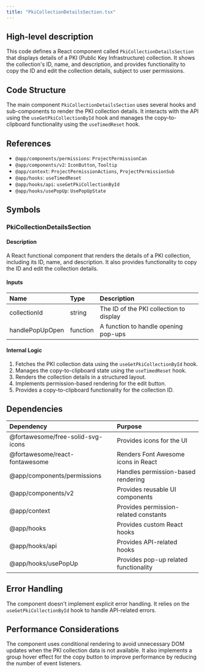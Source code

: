 ```yaml
---
title: "PkiCollectionDetailsSection.tsx"
---
```


## High-level description
This code defines a React component called `PkiCollectionDetailsSection` that displays details of a PKI (Public Key Infrastructure) collection. It shows the collection's ID, name, and description, and provides functionality to copy the ID and edit the collection details, subject to user permissions.

## Code Structure
The main component `PkiCollectionDetailsSection` uses several hooks and sub-components to render the PKI collection details. It interacts with the API using the `useGetPkiCollectionById` hook and manages the copy-to-clipboard functionality using the `useTimedReset` hook.

## References
- `@app/components/permissions`: `ProjectPermissionCan`
- `@app/components/v2`: `IconButton`, `Tooltip`
- `@app/context`: `ProjectPermissionActions`, `ProjectPermissionSub`
- `@app/hooks`: `useTimedReset`
- `@app/hooks/api`: `useGetPkiCollectionById`
- `@app/hooks/usePopUp`: `UsePopUpState`

## Symbols

### PkiCollectionDetailsSection
#### Description
A React functional component that renders the details of a PKI collection, including its ID, name, and description. It also provides functionality to copy the ID and edit the collection details.

#### Inputs
| Name | Type | Description |
|:-----|:-----|:------------|
| collectionId | string | The ID of the PKI collection to display |
| handlePopUpOpen | function | A function to handle opening pop-ups |

#### Internal Logic
1. Fetches the PKI collection data using the `useGetPkiCollectionById` hook.
2. Manages the copy-to-clipboard state using the `useTimedReset` hook.
3. Renders the collection details in a structured layout.
4. Implements permission-based rendering for the edit button.
5. Provides a copy-to-clipboard functionality for the collection ID.

## Dependencies
| Dependency | Purpose |
|:-----------|:--------|
| @fortawesome/free-solid-svg-icons | Provides icons for the UI |
| @fortawesome/react-fontawesome | Renders Font Awesome icons in React |
| @app/components/permissions | Handles permission-based rendering |
| @app/components/v2 | Provides reusable UI components |
| @app/context | Provides permission-related constants |
| @app/hooks | Provides custom React hooks |
| @app/hooks/api | Provides API-related hooks |
| @app/hooks/usePopUp | Provides pop-up related functionality |

## Error Handling
The component doesn't implement explicit error handling. It relies on the `useGetPkiCollectionById` hook to handle API-related errors.

## Performance Considerations
The component uses conditional rendering to avoid unnecessary DOM updates when the PKI collection data is not available. It also implements a group hover effect for the copy button to improve performance by reducing the number of event listeners.